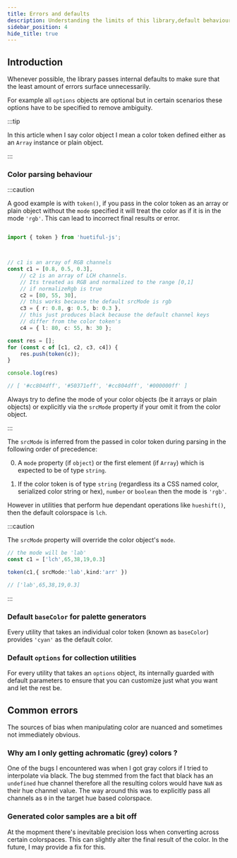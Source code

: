 ```yaml
---
title: Errors and defaults
description: Understanding the limits of this library,default behaviours and ways of handling common errors.
sidebar_position: 4
hide_title: true
---
```


## Introduction

Whenever possible, the library passes internal defaults to make sure that the least amount of errors surface unnecessarily. 

For example all `options` objects are optional but in certain scenarios these options have to be specified to remove ambiguity.

:::tip

In this article when I say color object I mean a color token defined either as an `Array` instance or plain object.


:::

### Color parsing behaviour


:::caution 

A good example is with `token()`, if you pass in the color token as an array or plain object without the `mode` specified it will treat the color as if it is in the mode `'rgb'`. This can lead to incorrect final results or error.

```ts

import { token } from 'huetiful-js';



// c1 is an array of RGB channels
const c1 = [0.8, 0.5, 0.3],
	// c2 is an array of LCH channels.
	// Its treated as RGB and normalized to the range [0,1]
	// if normalizeRgb is true
	c2 = [80, 55, 30],
	// this works because the default srcMode is rgb
	c3 = { r: 0.8, g: 0.5, b: 0.3 },
	// this just produces black because the default channel keys 
	// differ from the color token's
	c4 = { l: 80, c: 55, h: 30 };

const res = [];
for (const c of [c1, c2, c3, c4]) {
	res.push(token(c));
}

console.log(res)

// [ '#cc804dff', '#50371eff', '#cc804dff', '#000000ff' ]

```

Always try to define the mode of your color objects (be it arrays or plain objects) or explicitly via the `srcMode` property if your omit it from the color object.


:::

The `srcMode` is inferred from the passed in color token during parsing in the following order of precedence:

0. A `mode` property (if `object`) or the first element (if `Array`) which is expected to be of type `string`.


1. If the color token is of type `string` (regardless its a CSS named color, serialized color string or hex), `number` or `boolean` then the mode is `'rgb'`.

However in utilities that perform hue dependant operations like `hueshift()`, then the default colorspace is `lch`.

:::caution

The `srcMode` property will override the color object's `mode`.

```ts
// the mode will be 'lab'
const c1 = ['lch',65,38,19,0.3]

token(c1,{ srcMode:'lab',kind:'arr' })

// ['lab',65,38,19,0.3]

```

:::

### Default `baseColor` for palette generators

Every utility that takes an individual color token (known as `baseColor`) provides `'cyan'` as the default color.


### Default `options` for collection utilities

For every utility that takes an `options` object, its internally guarded with default parameters to ensure that you can customize just what you want and let the rest be.

## Common errors

The sources of bias when manipulating color are nuanced and sometimes not immediately obvious.


### Why am I only getting achromatic (grey) colors ?

One of the bugs I encountered was when I got gray colors if I tried to interpolate via black.
 The bug stemmed from the fact that black has an `undefined` hue channel therefore all the resulting colors would have `NaN` as their hue channel value. The way around this was to explicitly pass all channels as `0` in the target hue based colorspace.


### Generated color samples are a bit off

At the mopment there's inevitable precision loss when converting across certain colorspaces. This can slightly alter the final result of the color. In the future, I may provide a fix for this.
